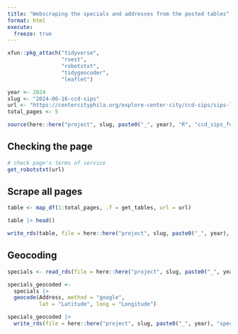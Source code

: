 ```yaml
---
title: "Webscraping the specials and addresses from the posted tables"
format: html
execute: 
  freeze: true
---
```


```r
xfun::pkg_attach("tidyverse", 
                 "rvest", 
                 "robotstxt", 
                 "tidygeocoder", 
                 "leaflet")
```

```r
year <- 2024
slug <- "2024-06-16-ccd-sips"
url <- "https://centercityphila.org/explore-center-city/ccd-sips/sips-list-view"
total_pages <- 5
```

```r
source(here::here("project", slug, paste0("_", year), "R", "ccd_sips_functions.R"))
```

## Checking the page

```r
# check page's terms of service
get_robotstxt(url)
```

## Scrape all pages

```r
table <- map_df(1:total_pages, .f = get_tables, url = url) 

table |> head()

write_rds(table, file = here::here("project", slug, paste0("_", year), "specialsScraped.Rds"))
```

## Geocoding

```r
specials <- read_rds(file = here::here("project", slug, paste0("_", year), "specialsScraped.Rds"))

specials_geocoded <- 
  specials |> 
  geocode(Address, method = "google", 
          lat = "Latitude", long = "Longitude")

specials_geocoded |> 
  write_rds(file = here::here("project", slug, paste0("_", year), "specialsGeocoded.Rds"))

```
